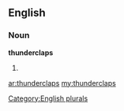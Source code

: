 ==English==

===Noun===
'''thunderclaps'''

# {{plural of|[[thunderclap]]}}

[[Category:English plurals]]

[[ar:thunderclaps]]
[[my:thunderclaps]]